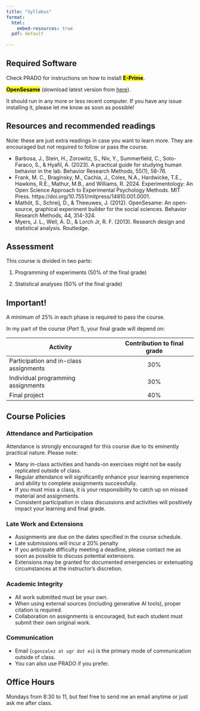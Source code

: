 ```yaml
---
title: "Syllabus"
format: 
  html:
    embed-resources: true
  pdf: default
  
---
```


## Required Software

Check PRADO for instructions on how to install <mark>**E-Prime**</mark>.

<mark>**OpenSesame**</mark> (download latest version from [here](https://osdoc.cogsci.nl/4.0/download/)).

It should run in any more or less recent computer. If you have any issue installing it, please let me know as soon as possible!

## Resources and recommended readings

:::{.callout-note}
Note: these are just extra readings in case you want to learn more. They are encouraged but not required to follow or pass the course.
:::

- Barbosa, J., Stein, H., Zorowitz, S., Niv, Y., Summerfield, C., Soto-Faraco, S., & Hyafil, A. (2023). A practical guide for studying human behavior in the lab. Behavior Research Methods, 55(1), 58-76.
- Frank, M. C., Braginsky, M., Cachia, J., Coles, N.A., Hardwicke, T.E., Hawkins, R.E., Mathur, M.B., and Williams, R. 2024. Experimentology: An Open Science Approach to Experimental Psychology Methods. MIT Press. https://doi.org/10.7551/mitpress/14810.001.0001. 
- Mathôt, S., Schreij, D., & Theeuwes, J. (2012). OpenSesame: An open-source, graphical experiment builder for the social sciences. Behavior Research Methods, 44, 314-324.
- Myers, J. L., Well, A. D., & Lorch Jr, R. F. (2013). Research design and statistical analysis. Routledge.


## Assessment

This course is divided in two parts:

1) Programming of experiments (50% of the final grade)

2) Statistical analyses (50% of the final grade)

::: {.callout-warning }

## Important!

A minimum of 25% in each phase is required to pass the course.
:::

In my part of the course (_Part 1_), your final grade will depend on:

| Activity | Contribution to final grade |
|------|:-------:|
| Participation and in-class assignments | 30% |
| Individual programming assignments | 30% |
| Final project | 40% |


## Course Policies

### Attendance and Participation

Attendance is strongly encouraged for this course due to its eminently practical nature. Please note:

- Many in-class activities and hands-on exercises might not be easily replicated outside of class.
- Regular attendance will significantly enhance your learning experience and ability to complete assignments successfully.
- If you must miss a class, it is your responsibility to catch up on missed material and assignments.
- Consistent participation in class discussions and activities will positively impact your learning and final grade.

### Late Work and Extensions

- Assignments are due on the dates specified in the course schedule.
- Late submissions will incur a 20% penalty
- If you anticipate difficulty meeting a deadline, please contact me as soon as possible to discuss potential extensions.
- Extensions may be granted for documented emergencies or extenuating circumstances at the instructor's discretion.

### Academic Integrity

- All work submitted must be your own.
- When using external sources (including generative AI tools), proper citation is required.
- Collaboration on assignments is encouraged, but each student must submit their own original work.

### Communication

- Email (`cgonzalez at ugr dot es`) is the primary mode of communication outside of class.
- You can also use PRADO if you prefer.


## Office Hours

Mondays from 8:30 to 11, but feel free to send me an email anytime or just ask me after class.

